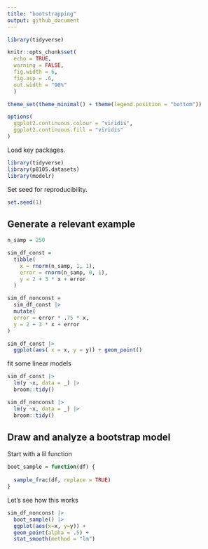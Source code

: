 ```yaml
---
title: "bootstrapping"
output: github_document
---
```


```r
library(tidyverse)

knitr::opts_chunk$set(
  echo = TRUE, 
  warning = FALSE,
  fig.width = 6, 
  fig.asp = .6, 
  out.width = "90%"
  )

theme_set(theme_minimal() + theme(legend.position = "bottom"))

options(
  ggplot2.continuous.colour = "viridis",
  ggplot2.continuous.fill = "viridis"
)
```

Load key packages. 
```r
library(tidyverse)
library(p8105.datasets)
library(modelr)
```


Set seed for reproducibility.
```r
set.seed(1)
```

## Generate a relevant example

```r
n_samp = 250

sim_df_const = 
  tibble(
    x = rnorm(n_samp, 1, 1),
    error = rnorm(n_samp, 0, 1),
    y = 2 + 3 * x + error
  )

sim_df_nonconst = 
  sim_df_const |> 
  mutate(
  error = error * .75 * x,
  y = 2 + 3 * x + error
)

sim_df_const |> 
  ggplot(aes( x = x, y = y)) + geom_point()

```


fit some linear models

```r
sim_df_const |> 
  lm(y ~x, data = _) |> 
  broom::tidy()

sim_df_nonconst |> 
  lm(y ~x, data = _) |> 
  broom::tidy()
```


## Draw and analyze a bootstrap model

Start with a lil function

```r
boot_sample = function(df) {
  
  sample_frac(df, replace = TRUE)
}
```

Let's see how this works

```r
sim_df_nonconst |> 
  boot_sample() |> 
  ggplot(aes(x=x, y=y)) +
  geom_point(alpha = .5) +
  stat_smooth(method = "lm")
```


